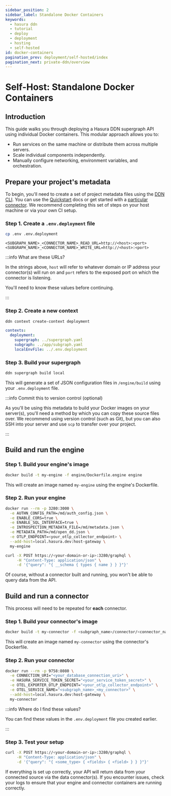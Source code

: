 ```yaml
---
sidebar_position: 2
sidebar_label: Standalone Docker Containers
keywords:
  - hasura ddn
  - tutorial
  - deploy
  - deployment
  - hosting
  - self-hosted
id: docker-containers
pagination_prev: deployment/self-hosted/index
pagination_next: private-ddn/overview
---
```


# Self-Host: Standalone Docker Containers

## Introduction

This guide walks you through deploying a Hasura DDN supergraph API using individual Docker containers. This modular
approach allows you to:

- Run services on the same machine or distribute them across multiple servers.
- Scale individual components independently.
- Manually configure networking, environment variables, and orchestration.

## Prepare your project's metadata

To begin, you'll need to create a set of project metadata files using the [DDN CLI](/reference/cli/index.mdx). You can
use the [Quickstart](/quickstart.mdx) docs or get started with a
[particular connector](/how-to-build-with-promptql/overview.mdx). We recommend completing this set of steps on your host
machine or via your own CI setup.

### Step 1. Create a `.env.deployment` file

```sh title="In the root of your project, run the following to scaffold out your new env file:"
cp .env .env.deployment
```

```plaintext title="For each connector, replace the READ and WRITE URLs, for example:"
<SUBGRAPH_NAME>_<CONNECTOR_NAME>_READ_URL=http://<host>:<port>
<SUBGRAPH_NAME>_<CONNECTOR_NAME>_WRITE_URL=http://<host>:<port>
```

:::info What are these URLs?

In the strings above, `host` will refer to whatever domain or IP address your connector(s) will run on and `port` refers
to the exposed port on which the connector is listening.

You'll need to know these values before continuing.

:::

### Step 2. Create a new context

```sh title="If you haven't yet done this, create a new context using the CLI:"
ddn context create-context deployment
```

```yaml title="In .hasura/context.yaml, use the newly-created .env.deployment file:" {5}
contexts:
  deployment:
    supergraph: ../supergraph.yaml
    subgraph: ../app/subgraph.yaml
    localEnvFile: ../.env.deployment
```

### Step 3. Build your supergraph

```sh title="Using the deployment context, use the DDN CLI to create your project's metadata:"
ddn supergraph build local
```

This will generate a set of JSON configuration files in `/engine/build` using your `.env.deployment` file.

:::info Commit this to version control (optional)

As you'll be using this metadata to build your Docker images on your server(s), you'll need a method by which you can
copy these source files over. We recommend using version control (such as Git), but you can also SSH into your server
and use `scp` to transfer over your project.

:::

## Build and run the engine

### Step 1. Build your engine's image

```bash title="On your server, with Docker installed and your latest metadata available, run the following command from the root of your project:"
docker build -t my-engine -f engine/Dockerfile.engine engine
```

This will create an image named `my-engine` using the engine's Dockerfile.

### Step 2. Run your engine

```sh title="Then, from the root of your project, start the container with the required env vars:"
docker run --rm -p 3280:3000 \
  -e AUTHN_CONFIG_PATH=/md/auth_config.json \
  -e ENABLE_CORS=true \
  -e ENABLE_SQL_INTERFACE=true \
  -e INTROSPECTION_METADATA_FILE=/md/metadata.json \
  -e METADATA_PATH=/md/open_dd.json \
  -e OTLP_ENDPOINT=<your_otlp_collector_endpoint> \
  --add-host=local.hasura.dev:host-gateway \
  my-engine
```

```sh title="You can verify this by sending a schema introspection request to your API:"
curl -X POST https://<your-domain-or-ip>:3280/graphql \
     -H "Content-Type: application/json" \
     -d '{"query": "{ __schema { types { name } } }"}'
```

Of course, without a connector built and running, you won't be able to query data from the API.

## Build and run a connector

This process will need to be repeated for **each** connector.

### Step 1. Build your connector's image

```bash title="On your server, with Docker installed and the latest metadata available, run the following command from the root of your project:"
docker build -t my-connector -f <subgraph_name>/connector/<connector_name>/.hasura-connector/Dockerfile.<connector_name> <subgraph_name>/connector/<connector_name>/
```

This will create an image named `my-connector` using the connector's Dockerfile.

### Step 2. Run your connector

```sh title="Then, from the root of your project, start the container with the required env vars:"
docker run --rm -p 9758:8080 \
  -e CONNECTION_URI="<your_database_connection_uri>" \
  -e HASURA_SERVICE_TOKEN_SECRET="<your_service_token_secret>" \
  -e OTEL_EXPORTER_OTLP_ENDPOINT="<your_otlp_collector_endpoint>" \
  -e OTEL_SERVICE_NAME="<subgraph_name>_<my_connector>" \
  --add-host=local.hasura.dev:host-gateway \
  my-connector
```

:::info Where do I find these values?

You can find these values in the `.env.deployment` file you created earlier.

:::

### Step 3. Test your setup

```sh title="You can verify this by sending a real request to your API:"
curl -X POST https://<your-domain-or-ip>:3280/graphql \
     -H "Content-Type: application/json" \
     -d '{"query": "{ <some_type> { <fields> { <field> } } }"}'
```

If everything is set up correctly, your API will return data from your connected source via the data connector(s). If
you encounter issues, check your logs to ensure that your engine and connector containers are running correctly.
